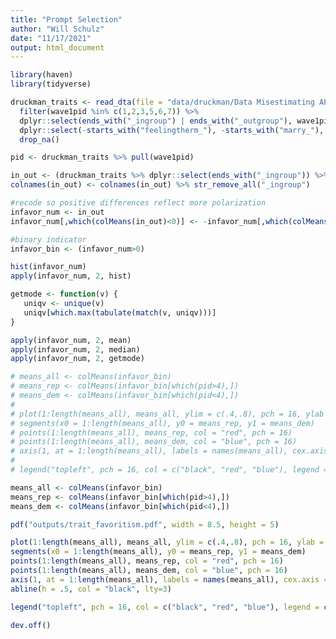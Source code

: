 ```yaml
---
title: "Prompt Selection"
author: "Will Schulz"
date: "11/17/2021"
output: html_document
---
```


```r
library(haven)
library(tidyverse)
```


```r
druckman_traits <- read_dta(file = "data/druckman/Data Misestimating AP September 5 2020.dta") %>%
  filter(wave1pid %in% c(1,2,3,5,6,7)) %>%
  dplyr::select(ends_with("_ingroup") | ends_with("_outgroup"), wave1pid) %>%
  dplyr::select(-starts_with("feelingtherm_"), -starts_with("marry_"), -starts_with("category_"), -starts_with("trust_"), -starts_with("friends_"), -starts_with("neighbors_")) %>%
  drop_na()

pid <- druckman_traits %>% pull(wave1pid)

in_out <- (druckman_traits %>% dplyr::select(ends_with("_ingroup")) %>% as.matrix) - (druckman_traits %>% dplyr::select(ends_with("_outgroup")) %>% as.matrix)
colnames(in_out) <- colnames(in_out) %>% str_remove_all("_ingroup")

#recode so positive differences reflect more polarization
infavor_num <- in_out
infavor_num[,which(colMeans(in_out)<0)] <- -infavor_num[,which(colMeans(in_out)<0)]

#binary indicator
infavor_bin <- (infavor_num>0)
```


```r
hist(infavor_num)
apply(infavor_num, 2, hist)

getmode <- function(v) {
   uniqv <- unique(v)
   uniqv[which.max(tabulate(match(v, uniqv)))]
}

apply(infavor_num, 2, mean)
apply(infavor_num, 2, median)
apply(infavor_num, 2, getmode)
```


```r
# means_all <- colMeans(infavor_bin)
# means_rep <- colMeans(infavor_bin[which(pid>4),])
# means_dem <- colMeans(infavor_bin[which(pid<4),])
# 
# plot(1:length(means_all), means_all, ylim = c(.4,.8), pch = 16, ylab = "Mean Ingroup Favoritism", main = "Mean Ingroup Trait-Favoritism", xlab = "", xaxt = "n")
# segments(x0 = 1:length(means_all), y0 = means_rep, y1 = means_dem)
# points(1:length(means_all), means_rep, col = "red", pch = 16)
# points(1:length(means_all), means_dem, col = "blue", pch = 16)
# axis(1, at = 1:length(means_all), labels = names(means_all), cex.axis = .8)
# 
# legend("topleft", pch = 16, col = c("black", "red", "blue"), legend = c("All Partisans", "Republicans", "Democrats"), bty = "n")

```



```r
means_all <- colMeans(infavor_bin)
means_rep <- colMeans(infavor_bin[which(pid>4),])
means_dem <- colMeans(infavor_bin[which(pid<4),])

pdf("outputs/trait_favoritism.pdf", width = 8.5, height = 5)

plot(1:length(means_all), means_all, ylim = c(.4,.8), pch = 16, ylab = "Mean In-Group Favoritism", main = "Mean In-Group Favoritism in Trait Ratings", xlab = "", xaxt = "n")
segments(x0 = 1:length(means_all), y0 = means_rep, y1 = means_dem)
points(1:length(means_all), means_rep, col = "red", pch = 16)
points(1:length(means_all), means_dem, col = "blue", pch = 16)
axis(1, at = 1:length(means_all), labels = names(means_all), cex.axis = 1)
abline(h = .5, col = "black", lty=3)

legend("topleft", pch = 16, col = c("black", "red", "blue"), legend = c("All Partisans", "Republicans", "Democrats"), bty = "n")

dev.off()
```



